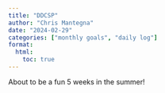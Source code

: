```yaml
---
title: "DDCSP"
author: "Chris Mantegna"
date: "2024-02-29"
categories: ["monthly goals", "daily log"]
format:
  html:
    toc: true
---
```


About to be a fun 5 weeks in the summer!